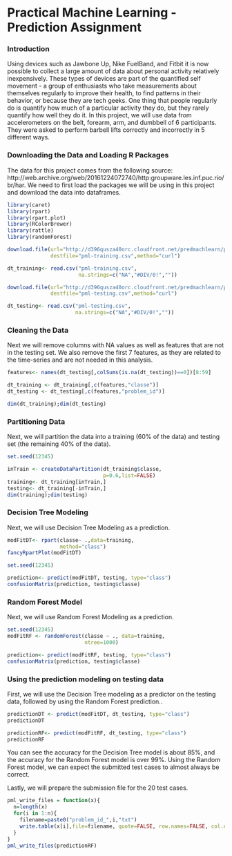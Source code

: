 
# Practical Machine Learning - Prediction Assignment #

### Introduction ###
Using devices such as Jawbone Up, Nike FuelBand, and Fitbit it is now possible to collect a large amount of data about personal activity relatively inexpensively. These types of devices are part of the quantified self movement - a group of enthusiasts who take measurements about themselves regularly to improve their health, to find patterns in their behavior, or because they are tech geeks. One thing that people regularly do is quantify how much of a particular activity they do, but they rarely quantify how well they do it. In this project, we will use data from accelerometers on the belt, forearm, arm, and dumbbell of 6 participants. They were asked to perform barbell lifts correctly and incorrectly in 5 different ways. 

### Downloading the Data and Loading R Packages ###
The data for this project comes from the following source:
  http://web.archive.org/web/20161224072740/http:groupware.les.inf.puc.rio/br/har. We need to first load the packages we will be using in this project and download the data into dataframes. 

```r

library(caret)
library(rpart)
library(rpart.plot)
library(RColorBrewer)
library(rattle)
library(randomForest)

download.file(url="http://d396qusza40orc.cloudfront.net/predmachlearn/pml-training.csv",
              destfile="pml-training.csv",method="curl")

dt_training<- read.csv("pml-training.csv",
                       na.strings=c("NA","#DIV/0!",""))

download.file(url="http://d396qusza40orc.cloudfront.net/predmachlearn/pml-testing.csv",
              destfile="pml-testing.csv",method="curl")

dt_testing<- read.csv("pml-testing.csv",
                      na.strings=c("NA","#DIV/0!",""))
```

### Cleaning the Data ###
Next we will remove columns with NA values as well as features that are not in the testing set. We also remove the first 7 features, as they are related to the time-series and are not needed in this analysis. 
``` r
features<- names(dt_testing[,colSums(is.na(dt_testing))==0])[8:59]

dt_training <- dt_training[,c(features,"classe")]
dt_testing <- dt_testing[,c(features,"problem_id")]

dim(dt_training);dim(dt_testing)
```

### Partitioning Data ###
Next, we will partition the data into a training (60% of the data) and testing set (the remaining 40% of the data).
``` r
set.seed(12345)

inTrain <- createDataPartition(dt_training$classe,
                               p=0.6,list=FALSE)
training<- dt_training[inTrain,]
testing<- dt_training[-inTrain,]
dim(training);dim(testing)
```

### Decision Tree Modeling ###
Next, we will use Decision Tree Modeling as a prediction.

``` r
modFitDT<- rpart(classe~ .,data=training,
                 method="class")
fancyRpartPlot(modFitDT)

set.seed(12345)

prediction<- predict(modFitDT, testing, type="class")
confusionMatrix(prediction, testing$classe)
```

### Random Forest Model ###
Next, we will use Random Forest Modeling as a prediction. 
``` r
set.seed(12345)
modFitRF <- randomForest(classe ~ ., data=training,
                         ntree=1000)

prediction<- predict(modFitRF, testing, type="class")
confusionMatrix(prediction, testing$classe)
```

### Using the prediction modeling on testing data ###
First, we will use the Decision Tree modeling as a predictor on the testing data, followed by using the Random Forest prediction..
``` r
predictionDT <- predict(modFitDT, dt_testing, type="class")
predictionDT
```

``` R
predictionRF<- predict(modFitRF, dt_testing, type="class")
predictionRF
```

You can see the accuracy for the Decision Tree model is about 85%, and the accuracy for the Random Forest model is over 99%. Using the Random Forest model, we can expect the submitted test cases to almost always be correct. 

Lastly, we will prepare the submission file for the 20 test cases.
```r
pml_write_files = function(x){
  n=length(x)
  for(i in 1:n){
    filename=paste0("problem_id_",i,"txt")
    write.table(x[i],file=filename, quote=FALSE, row.names=FALSE, col.names=FALSE)
  }
}
pml_write_files(predictionRF)
```
